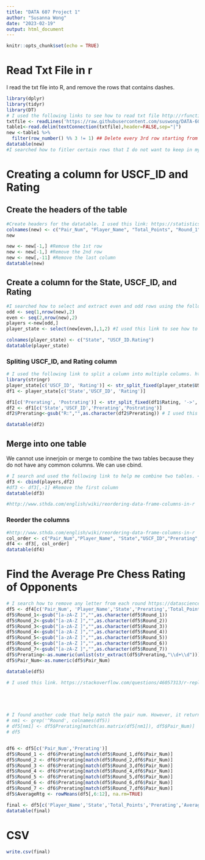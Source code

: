 ```yaml
---
title: "DATA 607 Project 1"
author: "Susanna Wong"
date: "2023-02-19"
output: html_document
---
```


```r
knitr::opts_chunk$set(echo = TRUE)
```

# Read Txt File in r

I read the txt file into R, and remove the rows that contains dashes.

```r
library(dplyr)
library(tidyr)
library(DT)
# I used the following links to see how to read txt file http://rfunction.com/archives/1441 and 
txtfile <- readLines('https://raw.githubusercontent.com/suswong/DATA-607-Project-1/main/tournamentinfo.txt')
table1<-read.delim(textConnection(txtfile),header=FALSE,sep="|")
new <-table1 %>% 
  filter(row_number() %% 3 != 1) ## Delete every 3rd row starting from 1
datatable(new)
#I searched how to fitler certain rows that I do not want to keep in my datatable. <https://stackoverflow.com/questions/24440258/selecting-multiple-odd-or-even-columns-rows-for-dataframe>
```

# Creating a column for USCF_ID and Rating

## Create the headers of the table

```r
#Create headers for the datatable. I used this link: https://statisticsglobe.com/add-header-to-data-frame-in-r
colnames(new) <- c("Pair_Num", "Player_Name", "Total_Points", "Round_1", "Round_2", "Round_3", "Round_4", "Round_5", "Round_6", "Round_7", "n/a")
new

new <- new[-1,] #Remove the 1st row
new <- new[-1,] #Remove the 2nd row
new <- new[,-11] #Remove the last column
datatable(new)
```

## Create a column for the State, USCF_ID, and Rating

```r
#I searched how to select and extract even and odd rows using the following link. <https://datacarpentry.org/R-genomics/03-data-frames.html>
odd <- seq(1,nrow(new),2)
even <- seq(2,nrow(new),2)
players <-new[odd,]
player_state <- select(new[even,],1,2) #I used this link to see how to select certain columns https://sparkbyexamples.com/r-programming/r-select-function-from-dplyr/

colnames(player_state) <- c("State", "USCF_ID.Rating")
datatable(player_state)
```

### Spliting USCF_ID, and Rating column

```r
# I used the following link to split a column into multiple columns. https://www.statology.org/split-column-in-r/
library(stringr)
player_state[c('USCF_ID', 'Rating')] <- str_split_fixed(player_state$USCF_ID.Rating, '/ ', 2) 
df1 <- player_state[c('State','USCF_ID', 'Rating')]

df1[c('Prerating', 'Postrating')] <- str_split_fixed(df1$Rating, '->', 2) 
df2 <- df1[c('State','USCF_ID','Prerating','Postrating')]
df2$Prerating<-gsub("R:","",as.character(df2$Prerating)) # I used this link to help me remove "R:" in the Prerating column. https://www.tutorialspoint.com/how-to-remove-a-character-in-an-r-data-frame-column#:~:text=Side%20ProgrammingProgramming-,To%20remove%20a%20character%20in%20an%20R%20data%20frame%20column,%22%2C%22%22%2Cas.

datatable(df2)
```

## Merge into one table

We cannot use innerjoin or merge to combine the two tables because they do not have any common columns. We can use cbind. 

```r
# I search and used the following link to help me combine two tables. <https://statisticsglobe.com/cbind-r-command-example/>
df3 <- cbind(players,df2)
#df3 <- df3[,-1] #Remove the first column
datatable(df3)

#http://www.sthda.com/english/wiki/reordering-data-frame-columns-in-r
```

### Reorder the columns
```r
#http://www.sthda.com/english/wiki/reordering-data-frame-columns-in-r
col_order <- c("Pair_Num","Player_Name", "State","USCF_ID","Prerating","Postrating","Total_Points", "Round_1", "Round_2", "Round_3", "Round_4", "Round_5", "Round_6", "Round_7")
df4 <- df3[, col_order]
datatable(df4)
```

# Find the Average Pre Chess Rating of Opponents
```r
# I search how to remove any letter from each round https://datascience.stackexchange.com/questions/15589/remove-part-of-string-in-r
df5 <- df4[c('Pair_Num', 'Player_Name','State','Prerating','Total_Points','Round_1','Round_2','Round_3','Round_4','Round_5','Round_6','Round_7')]
df5$Round_1<-gsub("[a-zA-Z ]","",as.character(df5$Round_1))
df5$Round_2<-gsub("[a-zA-Z ]","",as.character(df5$Round_2))
df5$Round_3<-gsub("[a-zA-Z ]","",as.character(df5$Round_3))
df5$Round_4<-gsub("[a-zA-Z ]","",as.character(df5$Round_4))
df5$Round_5<-gsub("[a-zA-Z ]","",as.character(df5$Round_5))
df5$Round_6<-gsub("[a-zA-Z ]","",as.character(df5$Round_6))
df5$Round_7<-gsub("[a-zA-Z ]","",as.character(df5$Round_7))
df5$Prerating<-as.numeric(unlist(str_extract(df5$Prerating,"\\d+\\d")))
df5$Pair_Num<-as.numeric(df5$Pair_Num)

datatable(df5)

# I used this link. https://stackoverflow.com/questions/46057313/r-replace-values-by-row-given-some-statement-in-if-loop-with-another-value-in





# I found another code that help match the pair num. However, it returns NA. https://stackoverflow.com/questions/31865129/matching-and-replacing-values-in-different-columns-given-an-id-number
# nm1 <- grep('^Round', colnames(df5))
# df5[nm1] <- df5$Prerating[match(as.matrix(df5[nm1]), df5$Pair_Num)]
# df5


df6 <- df5[c('Pair_Num','Prerating')]
df5$Round_1 <- df6$Prerating[match(df5$Round_1,df6$Pair_Num)]
df5$Round_2 <- df6$Prerating[match(df5$Round_2,df6$Pair_Num)]
df5$Round_3 <- df6$Prerating[match(df5$Round_3,df6$Pair_Num)]
df5$Round_4 <- df6$Prerating[match(df5$Round_4,df6$Pair_Num)]
df5$Round_5 <- df6$Prerating[match(df5$Round_5,df6$Pair_Num)]
df5$Round_6 <- df6$Prerating[match(df5$Round_6,df6$Pair_Num)]
df5$Round_7 <- df6$Prerating[match(df5$Round_7,df6$Pair_Num)]
df5$AverageRtg <- rowMeans(df5[,6:12], na.rm=TRUE)

final <- df5[c('Player_Name','State','Total_Points','Prerating','AverageRtg')]
datatable(final)

```

# CSV
```r

write.csv(final)
```